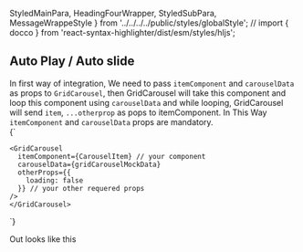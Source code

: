 
  StyledMainPara, HeadingFourWrapper,
  StyledSubPara, MessageWrappeStyle
  } from '../../../../public/styles/globalStyle';
// import { docco } from 'react-syntax-highlighter/dist/esm/styles/hljs';


<Meta title="Design System|GridCarousel" component={GridCarousel} />

<link rel="stylesheet" href="https://fonts.googleapis.com/css?family=Roboto:300,400,500,700&display=swap" />

<Story name="Introduction" />

<Introduction />

<Story name="First way of integration" />

<FirstWayOfIntegration />

<Story name="Second way of integration" />

<SecondWayOfIntegration />

<Story name="Hide custom scrollbar" />

<HideCustomScrollbar />


<Story name="Custom Arrows" />

<CustomArrows />

<Story name="Auto Play / Auto slide" />

## Auto Play / Auto slide 

<StyledSubPara>
  In first way of integration, We need to pass <code>itemComponent</code> and <code>carouselData</code>
  as props to <code>GridCarousel</code>, then GridCarousel will take this component and loop this component using <code>carouselData</code>
  and while looping, GridCarousel will send <code>item</code>, <code>...otherprop</code> as pops to itemComponent.
</StyledSubPara>

<MessageWrappeStyle>
  In This Way <code>itemComponent</code> and <code>carouselData</code> props are mandatory.
</MessageWrappeStyle>

<CodeWrapper>
  <div className="codeIn">
  {`
    
    <GridCarousel
      itemComponent={CarouselItem} // your component
      carouselData={gridCarouselMockData}
      otherProps={{
        loading: false
      }} // your other requered props
    />
    </GridCarousel>
  `} 
  </div>
</CodeWrapper>

<HeadingFourWrapper>Out looks like this</HeadingFourWrapper>

<GridCarousel
  itemComponent={CarouselItem}
  carouselData={gridCarouselMockData}
  autoPlay={true}
/>



